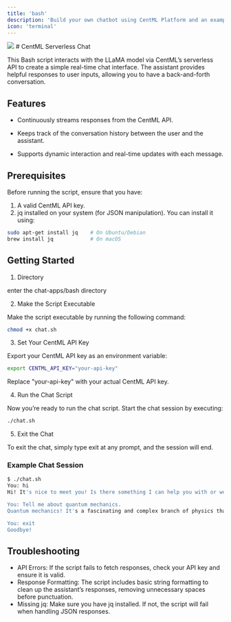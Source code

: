```yaml
---
title: 'bash'
description: 'Build your own chatbot using CentML Platform and an example from Codex'
icon: 'terminal'
---
```

<Frame>
    <img src="/images/bash_example.png" style={{ borderRadius: '0.5rem' }} />
</Frame>
# CentML Serverless Chat

This Bash script interacts with the LLaMA model via CentML’s serverless API to create a simple real-time chat interface. The assistant provides helpful responses to user inputs, allowing you to have a back-and-forth conversation.

## Features

- Continuously streams responses from the CentML API.

- Keeps track of the conversation history between the user and the assistant.

- Supports dynamic interaction and real-time updates with each message.

## Prerequisites

Before running the script, ensure that you have:

1.	A valid CentML API key.
2.	jq installed on your system (for JSON manipulation). You can install it using:

```bash
sudo apt-get install jq    # On Ubuntu/Debian
brew install jq            # On macOS
```


## Getting Started

1. Directory

enter the chat-apps/bash directory

2. Make the Script Executable

Make the script executable by running the following command:

```bash
chmod +x chat.sh
```

3. Set Your CentML API Key

Export your CentML API key as an environment variable:

```bash
export CENTML_API_KEY="your-api-key"
```

Replace "your-api-key" with your actual CentML API key.

4. Run the Chat Script

Now you’re ready to run the chat script. Start the chat session by executing:

```bash
./chat.sh
```

5. Exit the Chat

To exit the chat, simply type exit at any prompt, and the session will end.

### Example Chat Session

```bash
$ ./chat.sh
You: hi
Hi! It's nice to meet you! Is there something I can help you with or would you like to chat?

You: Tell me about quantum mechanics. 
Quantum mechanics! It's a fascinating and complex branch of physics that has revolutionized our understanding of the tiny world at the atomic and subatomic level. In fact, it's one of the most successful theories in the history of science.So, what is quantum mechanics? In simple terms, it's a set of mathematical equations that describe the behavior of matter and energy at the smallest scales. It's called "quantum" because it deals with the smallest units of matter and energy, which are

You: exit
Goodbye!
```

## Troubleshooting

- API Errors: If the script fails to fetch responses, check your API key and ensure it is valid.
- Response Formatting: The script includes basic string formatting to clean up the assistant’s responses, removing unnecessary spaces before punctuation.
- Missing jq: Make sure you have jq installed. If not, the script will fail when handling JSON responses.


